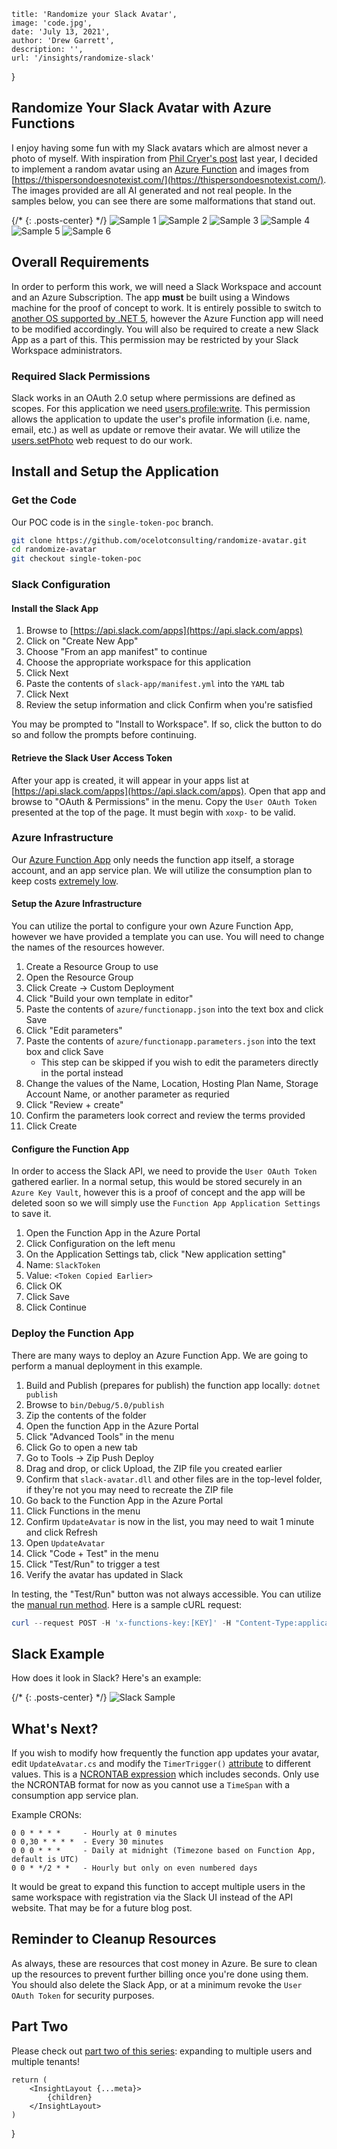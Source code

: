 
    title: 'Randomize your Slack Avatar',
    image: 'code.jpg',
    date: 'July 13, 2021',
    author: 'Drew Garrett',
    description: '',
    url: '/insights/randomize-slack'
}

## Randomize Your Slack Avatar with Azure Functions

I enjoy having some fun with my Slack avatars which are almost never a photo of myself. With inspiration from [Phil Cryer's post](/insights/randomize-twitter) last year, I decided to implement a random avatar using an [Azure Function](https://docs.microsoft.com/en-us/azure/azure-functions/) and images from [https://thispersondoesnotexist.com/](https://thispersondoesnotexist.com/). The images provided are all AI generated and not real people. In the samples below, you can see there are some malformations that stand out.

{/* {: .posts-center} */}
![Sample 1](/assets/insights/2021-07-13-randomize-slack/sample1-small.jpg)
![Sample 2](/assets/insights/2021-07-13-randomize-slack/sample2-small.jpg)
![Sample 3](/assets/insights/2021-07-13-randomize-slack/sample3-small.jpg)
![Sample 4](/assets/insights/2021-07-13-randomize-slack/sample4-small.jpg)
![Sample 5](/assets/insights/2021-07-13-randomize-slack/sample5-small.jpg)
![Sample 6](/assets/insights/2021-07-13-randomize-slack/sample6-small.jpg)

## Overall Requirements

In order to perform this work, we will need a Slack Workspace and account and an Azure Subscription. The app **must** be built using a Windows machine for the proof of concept to work. It is entirely possible to switch to [another OS supported by .NET 5](https://github.com/dotnet/core/blob/main/release-notes/5.0/5.0-supported-os.md), however the Azure Function app will need to be modified accordingly. You will also be required to create a new Slack App as a part of this. This permission may be restricted by your Slack Workspace administrators.

### Required Slack Permissions

Slack works in an OAuth 2.0 setup where permissions are defined as scopes. For this application we need [users.profile:write](https://api.slack.com/scopes/users.profile:write). This permission allows the application to update the user's profile information (i.e. name, email, etc.) as well as update or remove their avatar. We will utilize the [users.setPhoto](https://api.slack.com/methods/users.setPhoto) web request to do our work.

## Install and Setup the Application

### Get the Code

Our POC code is in the `single-token-poc` branch.

```bash
git clone https://github.com/ocelotconsulting/randomize-avatar.git
cd randomize-avatar
git checkout single-token-poc
```

### Slack Configuration

#### Install the Slack App

1. Browse to [https://api.slack.com/apps](https://api.slack.com/apps)
2. Click on "Create New App"
3. Choose "From an app manifest" to continue
4. Choose the appropriate workspace for this application
5. Click Next
6. Paste the contents of `slack-app/manifest.yml` into the `YAML` tab
7. Click Next
8. Review the setup information and click Confirm when you're satisfied

You may be prompted to "Install to Workspace". If so, click the button to do so and follow the prompts before continuing.

#### Retrieve the Slack User Access Token

After your app is created, it will appear in your apps list at [https://api.slack.com/apps](https://api.slack.com/apps). Open that app and browse to "OAuth & Permissions" in the menu. Copy the `User OAuth Token` presented at the top of the page. It must begin with `xoxp-` to be valid.

### Azure Infrastructure

Our [Azure Function App](https://docs.microsoft.com/en-us/azure/azure-functions/) only needs the function app itself, a storage account, and an app service plan. We will utilize the consumption plan to keep costs [extremely low](https://azure.microsoft.com/en-us/pricing/details/functions/).

#### Setup the Azure Infrastructure

You can utilize the portal to configure your own Azure Function App, however we have provided a template you can use. You will need to change the names of the resources however.

1. Create a Resource Group to use
2. Open the Resource Group
3. Click Create -> Custom Deployment
4. Click "Build your own template in editor"
5. Paste the contents of `azure/functionapp.json` into the text box and click Save
6. Click "Edit parameters"
7. Paste the contents of `azure/functionapp.parameters.json` into the text box and click Save
   * This step can be skipped if you wish to edit the parameters directly in the portal instead
8. Change the values of the Name, Location, Hosting Plan Name, Storage Account Name, or another parameter as requried
9. Click "Review + create"
10. Confirm the parameters look correct and review the terms provided
11. Click Create

#### Configure the Function App

In order to access the Slack API, we need to provide the `User OAuth Token` gathered earlier. In a normal setup, this would be stored securely in an `Azure Key Vault`, however this is a proof of concept and the app will be deleted soon so we will simply use the `Function App Application Settings` to save it.

1. Open the Function App in the Azure Portal
2. Click Configuration on the left menu
3. On the Application Settings tab, click "New application setting"
4. Name: `SlackToken`
5. Value: `<Token Copied Earlier>`
6. Click OK
7. Click Save
8. Click Continue

### Deploy the Function App

There are many ways to deploy an Azure Function App. We are going to perform a manual deployment in this example.

1. Build and Publish (prepares for publish) the function app locally: `dotnet publish`
2. Browse to `bin/Debug/5.0/publish`
3. Zip the contents of the folder
4. Open the function App in the Azure Portal
5. Click "Advanced Tools" in the menu
6. Click Go to open a new tab
7. Go to Tools -> Zip Push Deploy
8. Drag and drop, or click Upload, the ZIP file you created earlier
9. Confirm that `slack-avatar.dll` and other files are in the top-level folder, if they're not you may need to recreate the ZIP file
10. Go back to the Function App in the Azure Portal
11. Click Functions in the menu
12. Confirm `UpdateAvatar` is now in the list, you may need to wait 1 minute and click Refresh
13. Open `UpdateAvatar`
14. Click "Code + Test" in the menu
15. Click "Test/Run" to trigger a test
16. Verify the avatar has updated in Slack

In testing, the "Test/Run" button was not always accessible. You can utilize the [manual run method](https://docs.microsoft.com/en-us/azure/azure-functions/functions-manually-run-non-http). Here is a sample cURL request:

```powershell
curl --request POST -H 'x-functions-key:[KEY]' -H "Content-Type:application/json" --data "{}" 'http://[FUNCAPP_NAME].azurewebsites.net/admin/functions/UpdateAvatar'
```

## Slack Example

How does it look in Slack? Here's an example:

{/* {: .posts-center} */}
![Slack Sample](/assets/insights/2021-07-13-randomize-slack/slack-sample.png)

## What's Next?

If you wish to modify how frequently the function app updates your avatar, edit `UpdateAvatar.cs` and modify the `TimerTrigger()` [attribute](https://docs.microsoft.com/en-us/azure/azure-functions/functions-bindings-timer?tabs=csharp#configuration) to different values. This is a [NCRONTAB expression](https://docs.microsoft.com/en-us/azure/azure-functions/functions-bindings-timer?tabs=csharp#ncrontab-expressions) which includes seconds. Only use the NCRONTAB format for now as you cannot use a `TimeSpan` with a consumption app service plan.

Example CRONs:

```plain
0 0 * * * *     - Hourly at 0 minutes
0 0,30 * * * *  - Every 30 minutes
0 0 0 * * *     - Daily at midnight (Timezone based on Function App, default is UTC)
0 0 * */2 * *   - Hourly but only on even numbered days
```

It would be great to expand this function to accept multiple users in the same workspace with registration via the Slack UI instead of the API website. That may be for a future blog post.

## Reminder to Cleanup Resources

As always, these are resources that cost money in Azure. Be sure to clean up the resources to prevent further billing once you're done using them. You should also delete the Slack App, or at a minimum revoke the `User OAuth Token` for security purposes.

## Part Two

Please check out [part two of this series](/insights/randomize-slack-2): expanding to multiple users and multiple tenants!

    return (
        <InsightLayout {...meta}>
            {children}
        </InsightLayout>
    )
}

